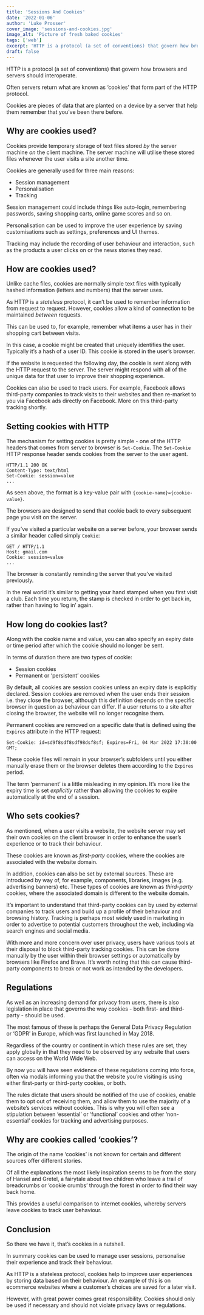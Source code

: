 ```yaml
---
title: 'Sessions And Cookies'
date: '2022-01-06'
author: 'Luke Prosser'
cover_image: 'sessions-and-cookies.jpg'
image_alt: 'Picture of fresh baked cookies'
tags: ['web']
excerpt: 'HTTP is a protocol (a set of conventions) that govern how browsers and servers should interoperate. Often servers return what are known as ‘cookies’ that form part of the HTTP protocol.'
draft: false
---
```


<Link href='/posts/what-is-http'>
  <a>HTTP</a>
</Link> is a protocol (a set of conventions) that govern how browsers and servers
should interoperate.

Often servers return what are known as ‘cookies’ that form part of the HTTP protocol.

Cookies are pieces of data that are planted on a device by a server that help them remember that you’ve been there before.

## Why are cookies used?

Cookies provide temporary storage of text files stored _by_ the server machine _on_ the client machine. The server machine will utilise these stored files whenever the user visits a site another time.

Cookies are generally used for three main reasons:

- Session management
- Personalisation
- Tracking

Session management could include things like auto-login, remembering passwords, saving shopping carts, online game scores and so on.

Personalisation can be used to improve the user experience by saving customisations such as settings, preferences and UI themes.

Tracking may include the recording of user behaviour and interaction, such as the products a user clicks on or the news stories they read.

## How are cookies used?

Unlike cache files, cookies are normally simple text files with typically hashed information (letters and numbers) that the server uses.

As HTTP is a _stateless_ protocol, it can’t be used to remember information from request to request. However, cookies allow a kind of connection to be maintained _between_ requests.

This can be used to, for example, remember what items a user has in their shopping cart between visits.

In this case, a cookie might be created that uniquely identifies the user. Typically it’s a hash of a user ID. This cookie is stored in the user’s browser.

If the website is requested the following day, the cookie is sent along with the HTTP request to the server. The server might respond with all of the unique data for that user to improve their shopping experience.

Cookies can also be used to track users. For example, Facebook allows third-party companies to track visits to their websites and then re-market to you via Facebook ads directly on Facebook. More on this third-party tracking shortly.

## Setting cookies with HTTP

The mechanism for setting cookies is pretty simple - one of the HTTP headers that comes from server to browser is `Set-Cookie`. The `Set-Cookie` HTTP response header sends cookies from the server to the user agent.

```text
HTTP/1.1 200 OK
Content-Type: text/html
Set-Cookie: session=value
...
```

As seen above, the format is a key-value pair with `{cookie-name}={cookie-value}`.

The browsers are designed to send that cookie back to every subsequent page you visit on the server.

If you’ve visited a particular website on a server before, your browser sends a similar header called simply `Cookie`:

```text
GET / HTTP/1.1
Host: gmail.com
Cookie: session=value
...
```

The browser is constantly reminding the server that you’ve visited previously.

In the real world it’s similar to getting your hand stamped when you first visit a club. Each time you return, the stamp is checked in order to get back in, rather than having to ‘log in’ again.

## How long do cookies last?

Along with the cookie name and value, you can also specify an expiry date or time period after which the cookie should no longer be sent.

In terms of duration there are two types of cookie:

- Session cookies
- Permanent or ‘persistent’ cookies

By default, all cookies are session cookies unless an expiry date is explicitly declared. Session cookies are removed when the user ends their session i.e. they close the browser, although this definition depends on the specific browser in question as behaviour can differ. If a user returns to a site after closing the browser, the website will no longer recognise them.

Permanent cookies are removed on a specific date that is defined using the `Expires` attribute in the HTTP request:

```text
Set-Cookie: id=sd9f8sdf8sdf98dsf8sf; Expires=Fri, 04 Mar 2022 17:30:00 GMT;
```

These cookie files will remain in your browser’s subfolders until you either manually erase them or the browser deletes them according to the `Expires` period.

The term ‘permanent’ is a little misleading in my opinion. It’s more like the expiry time is set _explicitly_ rather than allowing the cookies to expire automatically at the end of a session.

## Who sets cookies?

As mentioned, when a user visits a website, the website server may set their own cookies on the client browser in order to enhance the user’s experience or to track their behaviour.

These cookies are known as _first-party_ cookies, where the cookies are associated with the website domain.

In addition, cookies can also be set by external sources. These are introduced by way of, for example, components, libraries, images (e.g. advertising banners) etc. These types of cookies are known as _third-party_ cookies, where the associated domain is different to the website domain.

It’s important to understand that third-party cookies can by used by external companies to track users and build up a profile of their behaviour and browsing history. Tracking is perhaps most widely used in marketing in order to advertise to potential customers throughout the web, including via search engines and social media.

With more and more concern over user privacy, users have various tools at their disposal to block third-party tracking cookies. This can be done manually by the user within their browser settings or automatically by browsers like Firefox and Brave. It’s worth noting that this can cause third-party components to break or not work as intended by the developers.

## Regulations

As well as an increasing demand for privacy from users, there is also legislation in place that governs the way cookies - both first- and third-party - should be used.

The most famous of these is perhaps the General Data Privacy Regulation or ‘GDPR’ in Europe, which was first launched in May 2018.

Regardless of the country or continent in which these rules are set, they apply globally in that they need to be observed by any website that users can access on the World Wide Web.

By now you will have seen evidence of these regulations coming into force, often via modals informing you that the website you’re visiting is using either first-party or third-party cookies, or both.

The rules dictate that users should be notified of the use of cookies, enable them to opt out of receiving them, and allow them to use the majority of a website’s services without cookies. This is why you will often see a stipulation between ‘essential’ or ‘functional’ cookies and other ‘non-essential’ cookies for tracking and advertising purposes.

## Why are cookies called ‘cookies’?

The origin of the name ‘cookies’ is not known for certain and different sources offer different stories.

Of all the explanations the most likely inspiration seems to be from the story of Hansel and Gretel, a fairytale about two children who leave a trail of breadcrumbs or ‘cookie crumbs’ through the forest in order to find their way back home.

This provides a useful comparison to internet cookies, whereby servers leave cookies to track user behaviour.

## Conclusion

So there we have it, that’s cookies in a nutshell.

In summary cookies can be used to manage user sessions, personalise their experience and track their behaviour.

As HTTP is a stateless protocol, cookies help to improve user experiences by storing data based on their behaviour. An example of this is on ecommerce websites where a customer’s choices are saved for a later visit.

However, with great power comes great responsibility. Cookies should only be used if necessary and should not violate privacy laws or regulations.

